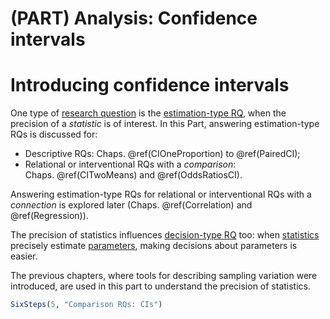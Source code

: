 # (PART) Analysis: Confidence intervals {-}



# Introducing confidence intervals {#CIIntro}

One type of [research question](#TwoApproaches) is the [estimation-type RQ](#TwoApproachesCI), when the precision of a *statistic* is of interest.
In this Part, answering estimation-type RQs is discussed for:

* Descriptive RQs:
  Chaps.&nbsp;\@ref(CIOneProportion) to \@ref(PairedCI);
* Relational or interventional RQs with a *comparison*:
  Chaps.&nbsp;\@ref(CITwoMeans) and \@ref(OddsRatiosCI).

Answering estimation-type RQs for relational or interventional RQs with a *connection* is explored later (Chaps.&nbsp;\@ref(Correlation) and \@ref(Regression)).

The precision of statistics influences [decision-type RQ](#TwoApproachesHT) too: when [statistics](#StatisticsAndParameters) precisely estimate [parameters](#StatisticsAndParameters), making decisions about parameters is easier.

The previous chapters, where tools for describing sampling variation were introduced, are used in this part to understand the precision of statistics.


```r
SixSteps(5, "Comparison RQs: CIs")
```



